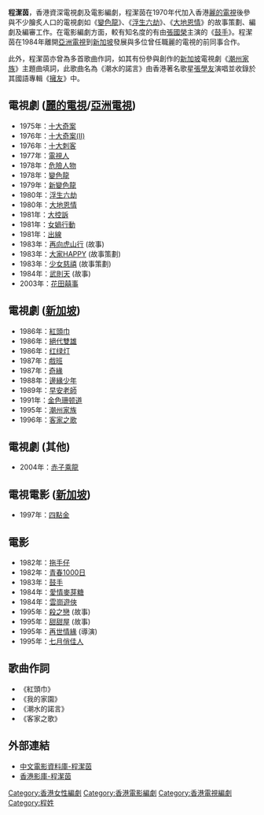 '''程潔茵'''，香港資深電視劇及電影編劇，程潔茵在1970年代加入香港[[麗的電視|麗的電視]]後參與不少膾炙人口的電視劇如《[[變色龍_(電視劇)|變色龍]]》、《[[浮生六劫|浮生六劫]]》、《[[大地恩情|大地恩情]]》的故事策劃、編劇及編審工作。在電影編劇方面，較有知名度的有由[[張國榮|張國榮]]主演的《[[鼓手_(1983年電影)|鼓手]]》。程潔茵在1984年離開[[亞洲電視|亞洲電視]]到[[新加坡|新加坡]]發展與多位曾任職麗的電視的前同事合作。

此外，程潔茵亦曾為多首歌曲作詞，如其有份參與創作的[[新加坡|新加坡]]電視劇《[[潮州家族|潮州家族]]》主題曲填詞，此歌曲名為《潮水的諾言》由香港著名歌星[[張學友|張學友]]演唱並收錄於其國語專輯《[[擁友|擁友]]》中。

== 電視劇 ([[麗的電視|麗的電視]]/[[亞洲電視|亞洲電視]]) ==
* 1975年：[[十大奇案|十大奇案]]
* 1976年：[[十大奇案|十大奇案(II)]]
* 1976年：[[十大刺客|十大刺客]]
* 1977年：[[電視人_(電視劇)|電視人]]
* 1978年：[[危險人物_(1978年電視劇)|危險人物]]
* 1978年：[[變色龍_(電視劇)|變色龍]]
* 1979年：[[新變色龍|新變色龍]]
* 1980年：[[浮生六劫|浮生六劫]]
* 1980年：[[大地恩情|大地恩情]]
* 1981年：[[大控訴|大控訴]]
* 1981年：[[女媧行動|女媧行動]]
* 1981年：[[出線|出線]]
* 1983年：[[再向虎山行|再向虎山行]] (故事)
* 1983年：[[大家HAPPY|大家HAPPY]] (故事策劃)
* 1983年：[[少女慈禧|少女慈禧]] (故事策劃)
* 1984年：[[武則天_(1984年電視劇)|武則天]] (故事)
* 2003年：[[花田囍事_(電視劇)|花田囍事]]

== 電視劇 ([[新加坡|新加坡]]) ==
* 1986年：[[紅頭巾|紅頭巾]]
* 1986年：[[絕代雙雄|絕代雙雄]]
* 1986年：[[红绿灯|红绿灯]]
* 1987年：[[戲班_(電視劇)|戲班]]
* 1987年：[[奇緣|奇緣]]
* 1988年：[[邊緣少年|邊緣少年]]
* 1989年：[[早安老師|早安老師]]
* 1991年：[[金色珊顿道|金色珊顿道]]
* 1995年：[[潮州家族|潮州家族]]
* 1996年：[[客家之歌|客家之歌]]

== 電視劇 (其他) ==
* 2004年：[[赤子乘龍|赤子乘龍]]

== 電視電影 ([[新加坡|新加坡]]) ==
* 1997年：[[四點金|四點金]]

== 電影 ==
* 1982年：[[拖手仔|拖手仔]]
* 1982年：[[青春1000日|青春1000日]]
* 1983年：[[鼓手_(1983年電影)|鼓手]]
* 1984年：[[愛情麥芽糖|愛情麥芽糖]]
* 1984年：[[雲崗遊俠|雲崗遊俠]]
* 1995年：[[殺之戀|殺之戀]] (故事)
* 1995年：[[甜甜屋|甜甜屋]] (故事)
* 1995年：[[再世情緣_(新加坡電影)|再世情緣]] (導演)
* 1995年：[[七月俏佳人|七月俏佳人]] 

== 歌曲作詞 ==
* 《紅頭巾》
* 《我的家園》
* 《潮水的諾言》
* 《客家之歌》

== 外部連結 ==
*[http://www.dianying.com/ft/person/ChengJieyin 中文電影資料庫-程潔茵] {{Wayback|url=http://www.dianying.com/ft/person/ChengJieyin |date=20150923220234 }}
*[http://www.hkmdb.com/db/people/view.mhtml?id=5013&display_set=big5 香港影庫-程潔茵] {{Wayback|url=http://www.hkmdb.com/db/people/view.mhtml?id=5013&display_set=big5 |date=20150924043730 }}

[[Category:香港女性編劇|Category:香港女性編劇]]
[[Category:香港電影編劇|Category:香港電影編劇]]
[[Category:香港電視編劇|Category:香港電視編劇]]
[[Category:程姓|Category:程姓]]